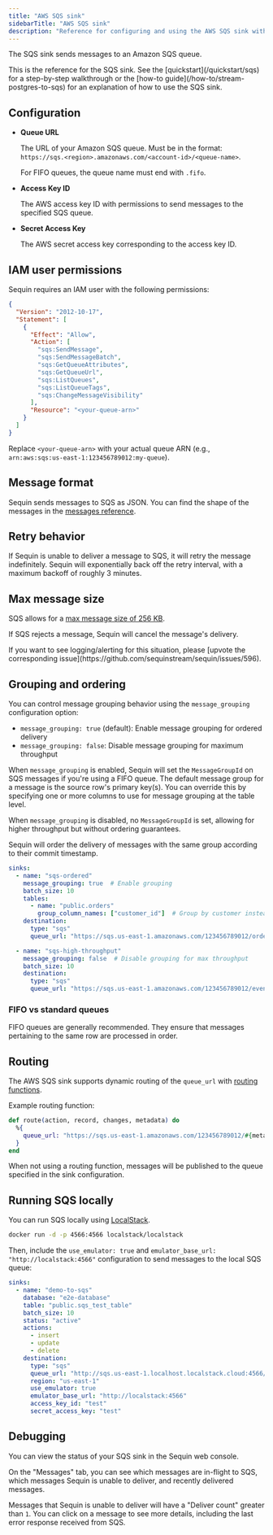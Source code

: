 ```yaml
---
title: "AWS SQS sink"
sidebarTitle: "AWS SQS sink"
description: "Reference for configuring and using the AWS SQS sink with Sequin."
---
```


The SQS sink sends messages to an Amazon SQS queue.

<Tip>
  This is the reference for the SQS sink. See the [quickstart](/quickstart/sqs) for a step-by-step walkthrough or the [how-to guide](/how-to/stream-postgres-to-sqs) for an explanation of how to use the SQS sink.
</Tip>

## Configuration

- **Queue URL**

    The URL of your Amazon SQS queue. Must be in the format: `https://sqs.<region>.amazonaws.com/<account-id>/<queue-name>`.

    For FIFO queues, the queue name must end with `.fifo`.

- **Access Key ID**

    The AWS access key ID with permissions to send messages to the specified SQS queue.

- **Secret Access Key**

    The AWS secret access key corresponding to the access key ID.

## IAM user permissions

Sequin requires an IAM user with the following permissions:

  ```json
  {
    "Version": "2012-10-17",
    "Statement": [
      {
        "Effect": "Allow",
        "Action": [
          "sqs:SendMessage",
          "sqs:SendMessageBatch",
          "sqs:GetQueueAttributes",
          "sqs:GetQueueUrl",
          "sqs:ListQueues",
          "sqs:ListQueueTags",
          "sqs:ChangeMessageVisibility"
        ],
        "Resource": "<your-queue-arn>"
      }
    ]
  }
  ```

Replace `<your-queue-arn>` with your actual queue ARN (e.g., `arn:aws:sqs:us-east-1:123456789012:my-queue`).

## Message format

Sequin sends messages to SQS as JSON. You can find the shape of the messages in the [messages reference](/reference/messages).

## Retry behavior

If Sequin is unable to deliver a message to SQS, it will retry the message indefinitely. Sequin will exponentially back off the retry interval, with a maximum backoff of roughly 3 minutes.

## Max message size

SQS allows for a [max message size of 256 KB](https://docs.aws.amazon.com/AWSSimpleQueueService/latest/SQSDeveloperGuide/quotas-messages.html#:~:text=The%20minimum%20message%20size%20is,Extended%20Client%20Library%20for%20Python%20.).

If SQS rejects a message, Sequin will cancel the message's delivery.

<Info>
  If you want to see logging/alerting for this situation, please [upvote the corresponding issue](https://github.com/sequinstream/sequin/issues/596).
</Info>

## Grouping and ordering

You can control message grouping behavior using the `message_grouping` configuration option:

- `message_grouping: true` (default): Enable message grouping for ordered delivery
- `message_grouping: false`: Disable message grouping for maximum throughput

When `message_grouping` is enabled, Sequin will set the `MessageGroupId` on SQS messages if you're using a FIFO queue. The default message group for a message is the source row's primary key(s). You can override this by specifying one or more columns to use for message grouping at the table level.

When `message_grouping` is disabled, no `MessageGroupId` is set, allowing for higher throughput but without ordering guarantees.

Sequin will order the delivery of messages with the same group according to their commit timestamp.

```yaml
sinks:
  - name: "sqs-ordered"
    message_grouping: true  # Enable grouping
    batch_size: 10
    tables:
      - name: "public.orders"
        group_column_names: ["customer_id"]  # Group by customer instead of PK
    destination:
      type: "sqs"
      queue_url: "https://sqs.us-east-1.amazonaws.com/123456789012/orders.fifo"

  - name: "sqs-high-throughput"
    message_grouping: false  # Disable grouping for max throughput
    batch_size: 10
    destination:
      type: "sqs"
      queue_url: "https://sqs.us-east-1.amazonaws.com/123456789012/events"
```

### FIFO vs standard queues

FIFO queues are generally recommended. They ensure that messages pertaining to the same row are processed in order.

## Routing

The AWS SQS sink supports dynamic routing of the `queue_url` with [routing functions](/reference/routing).

Example routing function:

```elixir
def route(action, record, changes, metadata) do
  %{
    queue_url: "https://sqs.us-east-1.amazonaws.com/123456789012/#{metadata.table_name}"
  }
end
```

When not using a routing function, messages will be published to the queue specified in the sink configuration.

## Running SQS locally

You can run SQS locally using [LocalStack](https://localstack.cloud/).

```bash
docker run -d -p 4566:4566 localstack/localstack
```

Then, include the `use_emulator: true` and `emulator_base_url: "http://localstack:4566"` configuration to send messages to the local SQS queue:

```yaml
sinks:
  - name: "demo-to-sqs"
    database: "e2e-database"
    table: "public.sqs_test_table"
    batch_size: 10
    status: "active"
    actions:
      - insert
      - update
      - delete
    destination:
      type: "sqs"
      queue_url: "http://sqs.us-east-1.localhost.localstack.cloud:4566/000000000000/demo-queue"
      region: "us-east-1"
      use_emulator: true
      emulator_base_url: "http://localstack:4566"
      access_key_id: "test"
      secret_access_key: "test"
```

## Debugging

You can view the status of your SQS sink in the Sequin web console.

On the "Messages" tab, you can see which messages are in-flight to SQS, which messages Sequin is unable to deliver, and recently delivered messages.

Messages that Sequin is unable to deliver will have a "Deliver count" greater than `1`. You can click on a message to see more details, including the last error response received from SQS.
